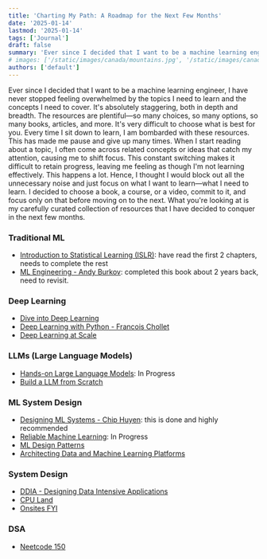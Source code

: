 ```yaml
---
title: 'Charting My Path: A Roadmap for the Next Few Months'
date: '2025-01-14'
lastmod: '2025-01-14'
tags: ['Journal']
draft: false
summary: 'Ever since I decided that I want to be a machine learning engineer, I have never stopped feeling overwhelmed by the topics I need to learn and the concepts I need to cover. It is absolutely staggering both in depth and breadth.'
# images: ['/static/images/canada/mountains.jpg', '/static/images/canada/toronto.jpg']
authors: ['default']
---
```


Ever since I decided that I want to be a machine learning engineer, I have never stopped feeling overwhelmed by the topics I need to learn and the concepts I need to cover. It's absolutely staggering, both in depth and breadth.
The resources are plentiful—so many choices, so many options, so many books, articles, and more. It's very difficult to choose what is best for you. Every time I sit down to learn, I am bombarded with these resources.
This has made me pause and give up many times. When I start reading about a topic, I often come across related concepts or ideas that catch my attention, causing me to shift focus. This constant switching makes it difficult to retain progress, leaving me feeling as though I'm not learning effectively. This happens a lot.
Hence, I thought I would block out all the unnecessary noise and just focus on what I want to learn—what I need to learn. I decided to choose a book, a course, or a video, commit to it, and focus only on that before moving on to the next.
What you're looking at is my carefully curated collection of resources that I have decided to conquer in the next few months.

### Traditional ML

- [Introduction to Statistical Learning (ISLR)](https://www.statlearning.com/): have read the first 2 chapters, needs to complete the rest
- [ML Engineering - Andy Burkov](https://www.mlebook.com/wiki/doku.php): completed this book about 2 years back, need to revisit.

### Deep Learning

- [Dive into Deep Learning](https://d2l.ai/)
- [Deep Learning with Python - Francois Chollet](https://www.manning.com/books/deep-learning-with-python)
- [Deep Learning at Scale](https://www.oreilly.com/library/view/deep-learning-at/9781098145279/)

### LLMs (Large Language Models)

- [Hands-on Large Language Models](https://www.oreilly.com/library/view/hands-on-large-language/9781098150952/): In Progress
- [Build a LLM from Scratch](https://www.manning.com/books/build-a-large-language-model-from-scratch)

### ML System Design

- [Designing ML Systems - Chip Huyen](https://www.oreilly.com/library/view/designing-machine-learning/9781098107956/): this is done and highly recommended
- [Reliable Machine Learning](https://www.oreilly.com/library/view/reliable-machine-learning/9781098106218/): In Progress
- [ML Design Patterns](https://www.oreilly.com/library/view/machine-learning-design/9781098115777/)
- [Architecting Data and Machine Learning Platforms](https://www.oreilly.com/library/view/architecting-data-and/9781098151607/)

### System Design

- [DDIA - Designing Data Intensive Applications](#)
- [CPU Land](https://cpu.land/)
- [Onsites FYI](https://www.onsites.fyi/)

### DSA

- [Neetcode 150](https://neetcode.io/)
